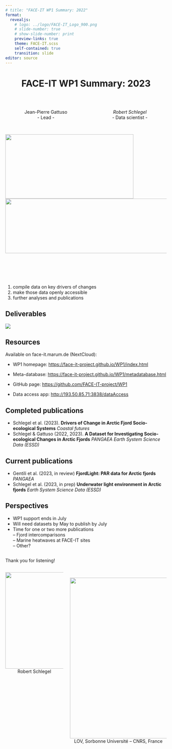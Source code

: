 ```yaml
---
# title: "FACE-IT WP1 Summary: 2022"
format: 
  revealjs:
    # logo: ../logo/FACE-IT_Logo_900.png
    # slide-number: true
    # show-slide-number: print
    preview-links: true
    theme: FACE-IT.scss
    self-contained: true
    transition: slide
editor: source
---
```


# FACE-IT WP1 Summary: 2023 {background-color="#008980" style="text-align: center"}

</br>

::: columns
::: {.column style="text-align: center"}
Jean-Pierre Gattuso </br> - Lead -
:::

::: {.column style="text-align: center"}
*Robert Schlegel* </br> - Data scientist -
:::
:::

## 

![](../logo/Logo_FACE-IT_PNG_1500.png){.absolute top="-20" left="-20"  width="400" height="200"}
![](../logo/h2020_grant.png){.absolute top="10" right="-40"  width="700" height="170"}

<br>
<br>
<br>
<br>

1) compile data on key drivers of changes
2) make those data openly accessible
3) further analyses and publications

## Deliverables

![](WP1_table.png)

## Resources

Available on face-it.marum.de (NextCloud):

- WP1 homepage: <https://face-it-project.github.io/WP1/index.html>

- Meta-database: <https://face-it-project.github.io/WP1/metadatabase.html>

- GitHub page: <https://github.com/FACE-IT-project/WP1>

- Data access app: <http://193.50.85.71:3838/dataAccess>

## Completed publications

::: incremental
- Schlegel et al. (2023). **Drivers of Change in Arctic Fjord Socio-ecological Systems** *Coastal futures*
- Schlegel & Gattuso (2022, 2023). **A Dataset for Investigating Socio-ecological Changes in Arctic Fjords** *PANGAEA* *Earth System Science Data (ESSD)*
:::

## Current publications

::: incremental
- Gentili et al. (2023, in review) **FjordLight: PAR data for Arctic fjords** *PANGAEA*
- Schlegel et al. (2023, in prep) **Underwater light environment in Arctic fjords** *Earth System Science Data (ESSD)*
:::


## Perspectives

- WP1 support ends in July
- Will need datasets by May to publish by July
- Time for one or two more publications  
-- Fjord intercomparisons  
-- Marine heatwaves at FACE-IT sites  
-- Other?  

## {background-color="#008980"}

Thank you for listening!

::: columns
::: {.column style="text-align: center"}
![](../logo/profile.jpeg){width="300"}
<br>
Robert Schlegel
:::

::: {.column style="text-align: center"}
<br>
![](../logo/Logo_Sorbonne University.png){width="500"} 
<br>
LOV, Sorbonne Université – CNRS, France
:::
:::

